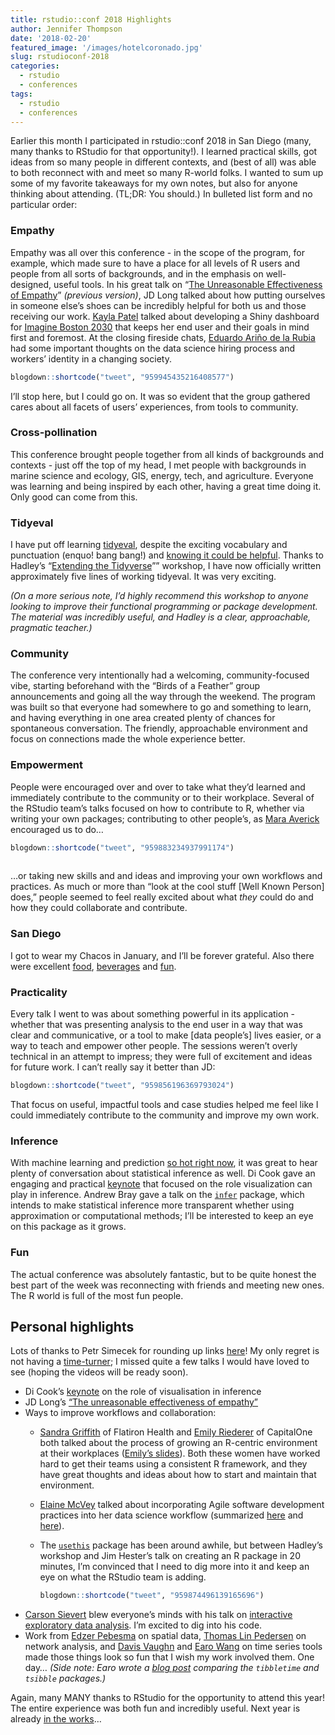 ```yaml
---
title: rstudio::conf 2018 Highlights
author: Jennifer Thompson
date: '2018-02-20'
featured_image: '/images/hotelcoronado.jpg'
slug: rstudioconf-2018
categories:
  - rstudio
  - conferences
tags:
  - rstudio
  - conferences
---
```


Earlier this month I participated in rstudio::conf 2018 in San Diego (many, many thanks to RStudio for that opportunity!). I learned practical skills, got ideas from so many people in different contexts, and (best of all) was able to both reconnect with and meet so many R-world folks. I wanted to sum up some of my favorite takeaways for my own notes, but also for anyone thinking about attending. (TL;DR: You should.) In bulleted list form and no particular order:

### Empathy

Empathy was all over this conference - in the scope of the program, for example, which made sure to have a place for all levels of R users and people from all sorts of backgrounds, and in the emphasis on well-designed, useful tools. In his great talk on "[The Unreasonable Effectiveness of Empathy](https://www.youtube.com/watch?v=P7VnKgVMLvY)" *(previous version)*, JD Long talked about how putting ourselves in someone else's shoes can be incredibly helpful for both us and those receiving our work. [Kayla Patel](https://paylakatel.github.io/) talked about developing a Shiny dashboard for [Imagine Boston 2030](https://analytics.boston.gov/app/imagine-boston) that keeps her end user and their goals in mind first and foremost. At the closing fireside chats, [Eduardo Ariño de la Rubia](https://www.linkedin.com/in/earino/) had some important thoughts on the data science hiring process and workers' identity in a changing society.
    
```r
blogdown::shortcode("tweet", "959945435216408577")

```
    
I'll stop here, but I could go on. It was so evident that the group gathered cares about all facets of users' experiences, from tools to community.

### Cross-pollination

This conference brought people together from all kinds of backgrounds and contexts - just off the top of my head, I met people with backgrounds in marine science and ecology, GIS, energy, tech, and agriculture. Everyone was learning and being inspired by each other, having a great time doing it. Only good can come from this.

### Tidyeval

I have put off learning [tidyeval](https://www.youtube.com/watch?v=nERXS3ssntw&feature=youtu.be), despite the exciting vocabulary and punctuation (enquo! bang bang!) and [knowing it could be helpful](https://twitter.com/jent103/status/955968131339603968). Thanks to Hadley's "[Extending the Tidyverse](https://www.rstudio.com/workshops/extending-the-tidyverse/)"" workshop, I have now officially written approximately five lines of working tidyeval. It was very exciting.

*(On a more serious note, I'd highly recommend this workshop to anyone looking to improve their functional programming or package development. The material was incredibly useful, and Hadley is a clear, approachable, pragmatic teacher.)*
    
### Community

The conference very intentionally had a welcoming, community-focused vibe, starting beforehand with the "Birds of a Feather" group announcements and going all the way through the weekend. The program was built so that everyone had somewhere to go and something to learn, and having everything in one area created plenty of chances for spontaneous conversation. The friendly, approachable environment and focus on connections made the whole experience better.

### Empowerment

People were encouraged over and over to take what they'd learned and immediately contribute to the community or to their workplace. Several of the RStudio team's talks focused on how to contribute to R, whether via writing your own packages; contributing to other people's, as [Mara Averick](twitter.com/dataandme) encouraged us to do...

```r
blogdown::shortcode("tweet", "959883234937991174")
    
```

...or taking new skills and and ideas and improving your own workflows and practices. As much or more than "look at the cool stuff [Well Known Person] does," people seemed to feel really excited about what *they* could do and how they could collaborate and contribute.

### San Diego

I got to wear my Chacos in January, and I'll be forever grateful. Also there were excellent [food](https://saltandstraw.com/sd-locations/), [beverages](https://jamescoffeeco.com/) and [fun](http://thewerewolf.net/).

### Practicality

Every talk I went to was about something powerful in its application - whether that was presenting analysis to the end user in a way that was clear and communicative, or a tool to make [data people's] lives easier, or a way to teach and empower other people. The sessions weren't overly technical in an attempt to impress; they were full of excitement and ideas for future work. I can't really say it better than JD:

```r
blogdown::shortcode("tweet", "959856196369793024")

```

That focus on useful, impactful tools and case studies helped me feel like I could immediately contribute to the community and improve my own work.

### Inference

With machine learning and prediction [so hot right now](https://www.youtube.com/watch?v=Jhc6CRgwkqg), it was great to hear plenty of conversation about statistical inference as well. Di Cook gave an engaging and practical [keynote](http://www.dicook.org/files/rstudio/#1) that focused on the role visualization can play in inference. Andrew Bray gave a talk on the [`infer`](infer.netlify.com) package, which intends to make statistical inference more transparent whether using approximation or computational methods; I'll be interested to keep an eye on this package as it grows.

### Fun

The actual conference was absolutely fantastic, but to be quite honest the best part of the week was reconnecting with friends and meeting new ones. The R world is full of the most fun people.

## Personal highlights

Lots of thanks to Petr Simecek for rounding up links [here](https://github.com/simecek/RStudioConf2018Slides)! My only regret is not having a [time-turner](http://harrypotter.wikia.com/wiki/Time-Turner); I missed quite a few talks I would have loved to see (hoping the videos will be ready soon).

- Di Cook's [keynote](https://github.com/simecek/RStudioConf2018Slides) on the role of visualisation in inference
- JD Long's ["The unreasonable effectiveness of empathy"](https://github.com/rstudio/rstudio-conf/blob/master/2018/Rstudio_%20unreasonable%20empathy.pdf)
- Ways to improve workflows and collaboration:
    - [Sandra Griffith](https://twitter.com/sgrifter) of Flatiron Health and [Emily Riederer](https://twitter.com/EmilyRiederer) of CapitalOne both talked about the process of growing an R-centric environment at their workplaces ([Emily's slides](https://www.slideshare.net/EmilyRiederer/tidycf-turning-cashflows-on-their-sides-to-turn-analysis-on-its-head)). Both these women have worked hard to get their teams using a consistent R framework, and they have great thoughts and ideas about how to start and maintain that environment.
    - [Elaine McVey](http://www.datawoman.com/) talked about incorporating Agile software development practices into her data science workflow (summarized [here](http://datawoman.com/2018/02/the-pain-of-data-science-in-organizations/) and [here](http://datawoman.com/2018/02/using-agile-to-change-the-data-science-conversation/)).
    - The [`usethis`](https://cran.r-project.org/web/packages/usethis/index.html) package has been around awhile, but between Hadley's workshop and Jim Hester's talk on creating an R package in 20 minutes, I'm convinced that I need to dig more into it and keep an eye on what the RStudio team is adding.
    
        ```r
        blogdown::shortcode("tweet", "959874496139165696")
    
        ```
    
- [Carson Sievert](http://cpsievert.me/) blew everyone's minds with his talk on [interactive exploratory data analysis](https://talks.cpsievert.me/20180202). I'm excited to dig into his code.
- Work from [Edzer Pebesma](https://github.com/edzer/rstudio_conf) on spatial data, [Thomas Lin Pedersen](https://www.data-imaginist.com/slides/rstudioconf2018/assets/player/keynotedhtmlplayer#0) on network analysis, and [Davis Vaughn](https://github.com/business-science/presentations/tree/master/2018_02_02_rstudio-conf-2018/presentation) and [Earo Wang](https://earo.me/talk/rstudioconf18/) on time series tools made those things look so fun that I wish my work involved them. One day... *(Side note: Earo wrote a [blog post](https://t.co/cMldNQEh1D) comparing the `tibbletime` and `tsibble` packages.)*

Again, many MANY thanks to RStudio for the opportunity to attend this year! The entire experience was both fun and incredibly useful. Next year is already [in the works](https://www.rstudio.com/conference/)...
